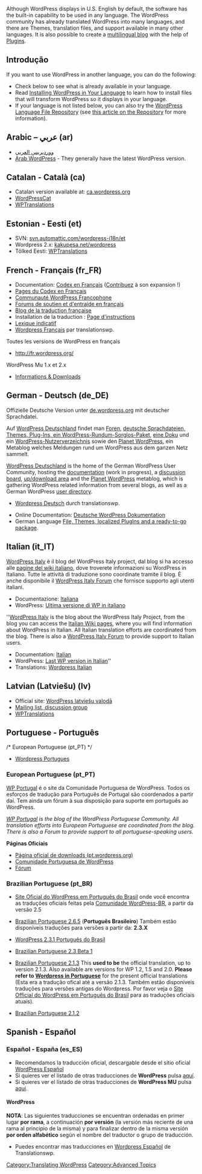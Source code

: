{{Languages|/* European Portuguese (pt_PT) */ 
{{en|WordPress in Your Language}}
{{ja|WordPress を他の言語で使う}}
{{th|เวิร์ดเพรสในภาษาของคุณ}}
}}

Although WordPress displays in U.S. English by default, the software has the built-in capability to be used in any language. The WordPress community has already translated WordPress into many languages, and there are Themes, translation files, and support available in many other languages. It is also possible to create a [[Multilingual_WordPress|multilingual blog]] with the help of [[Plugins]].

== Introdução ==
If you want to use WordPress in another language, you can do the following:

* Check below to see what is already available in your language.
* Read [[Installing WordPress in Your Language]] to learn how to install files that will transform WordPress so it displays in your language.
* If your language is not listed below, you can also try the [http://svn.automattic.com/wordpress-i18n/ WordPress Language File Repository] (see [[Translating_WordPress#WordPress_Localization_Repository | this article on the Repository]] for more information).

== Arabic &#8211; عربي (ar)==
* [http://ar.wordpress.org/ ووردبريس العربي]
* [http://www.ar-wp.com/ Arab WordPress] - They generally have the latest WordPress version.

== Catalan - Català (ca)==

* Catalan version available at: [http://ca.wordpress.org ca.wordpress.org]
* [http://www.wordpresscat.com WordPressCat]
* [http://ca.translationswp.com/ WPTranslations]

== Estonian - Eesti (et)==

* SVN: [http://svn.automattic.com/wordpress-i18n/et/ svn.automattic.com/wordpress-i18n/et]
* Wordpress 2.x: [http://www.kakupesa.net/wordpress/ kakupesa.net/wordpress]
* Tõlked Eesti: [http://et.translationswp.com/ WPTranslations]

== French - Français (fr_FR)==

* Documentation: [[fr:Main_Page|Codex en Fran&ccedil;ais]] ([[fr:Codex:Contribuer|Contribuez]] à son expansion !)
* [http://codex.wordpress.org/Category:French_Codex Pages du Codex en Français]
* [http://wordpress-fr.net/ Communauté WordPress Francophone]
* [http://wordpress-fr.net/support/ Forums de soutien et d'entraide en français]
* [http://xavier.borderie.net/wp-fr/ Blog de la traduction française]
* Installation de la traduction : [http://xavier.borderie.net/wp-fr/installation-de-wordpress-en-francais/ Page d'instructions]
* [[fr:Effort_de_Traduction#Lexique_Indicatif | Lexique indicatif]]
* [http://fr.translationswp.com/ Wordpress Français] par translationswp.

; Toutes les versions de WordPress en français
* http://fr.wordpress.org/

; WordPress Mu 1.x et 2.x
* [http://www.wordpress-fr.net/wordpress-mu/telechargements Informations & Downloads]

== German - Deutsch (de_DE)==

Offizielle Deutsche Version unter [http://de.wordpress.org de.wordpress.org] mit deutscher Sprachdatei.

Auf [http://wordpress-deutschland.org WordPress Deutschland] findet man [http://forum.wordpress-deutschland.org Foren], [http://wordpress-deutschland.org/download deutsche Sprachdateien, Themes, Plug-Ins, ein WordPress-Rundum-Sorglos-Paket], [http://doku.wordpress-deutschland.org/ eine Doku] und ein [http://blogmap.wordpress-deutschland.org/ WordPress-Nutzerverzeichnis] sowie den [http://planet.wordpress-deutschland.org Planet WordPress], ein Metablog welches Meldungen rund um WordPress aus dem ganzen Netz sammelt.

[http://wordpress-deutschland.org/ WordPress Deutschland] is the home of the German WordPress User Community, hosting the [http://doku.wordpress-deutschland.org/ documentation] (work in progress), a [http://forum.wordpress-deutschland.org/ discussion board], [http://wordpress-deutschland.org/download up/download area] and the [http://planet.wordpress-deutschland.org/ Planet WordPress] metablog, which is gathering WordPress related information from several blogs, as well as a German WordPress [http://blogmap.wordpress-deutschland.org/ user directory].

* [http://de.translationswp.com/ Wordpress Deutsch] durch translationswp.

* Online Documentation: [http://doku.wordpress-deutschland.org/ Deutsche WordPress Dokumentation]
* German Language [http://wordpress-deutschland.org/download File, Themes, localized PlugIns and a ready-to-go package].

== Italian (it_IT)==

[http://www.wordpress-it.it/ WordPress Italy] è il blog del WordPress Italy project, dal blog si ha accesso alle [http://www.wordpress-it.it/wiki/ pagine del wiki italiano], dove troverete informazioni su WordPress in Italiano. Tutte le attività di traduzione sono coordinate tramite il blog. &Egrave; anche disponibile il [http://www.wordpress-it.it/forum WordPress Italy Forum] che fornisce supporto agli utenti italiani.

* Documentazione: [http://www.wordpress-it.it Italiana]
* WordPress: [http://www.wordpress-it.it/wiki/Main/WordPressInItaliano/ Ultima versione di WP in italiano]


''[http://www.wordpress-it.it/ WordPress Italy] is the blog about the WordPress Italy Project, from the blog you can access the [http://www.wordpress-it.it/wiki/ Italian Wiki pages], where you will find information about WordPress in Italian. All Italian translation efforts are coordinated from the blog. There is also a [http://www.wordpress-it.it/forum WordPress Italy Forum] to provide support to Italian users.

* Documentation: [http://www.wordpress-it.it Italian]
* WordPress: [http://www.wordpress-it.it/wiki/Main/WordPressInItaliano/ Last WP version in Italian]''
* Translations: [http://it.translationswp.com/ Wordpress Italian]

== Latvian (Latviešu) (lv)==

* Official site: [http://lv.wordpress.org WordPress latviešu valodā]
* [http://groups.google.com/group/wordpress-latviesu-valoda/ Mailing list, discussion group]
* [http://lv.translationswp.com/ WPTranslations]

== Portuguese - Português==/* European Portuguese (pt_PT) */ 
* [http://pt.translationswp.com/ Wordpress Portugues]
 
=== European Portuguese (pt_PT) ===
[http://www.wp-portugal.com WP Portugal] é o site da Comunidade Portuguesa de WordPress. Todos os esforços de tradução para Português de Portugal são coordenados a partir daí. Tem ainda um fórum à sua disposição para suporte em português ao WordPress.

''[http://www.wp-portugal.com WP Portugal] is the blog of the WordPress Portuguese Community. All translation efforts into European Portuguese are coordinated from the blog. There is also a Forum to provide support to all portuguese-speaking users.''

;'''Páginas Oficiais'''
* [http://pt.wordpress.org Página oficial de downloads (pt.wordpress.org)]
* [http://www.wp-portugal.com Comunidade Portuguesa de WordPress]
* [http://pt.forums.wordpress.org Fórum]

=== Brazilian Portuguese (pt_BR) ===
* [http://br.wordpress.org Site Oficial do WordPress em Português do Brasil] onde você encontra as traduções oficiais feitas pela [http://www.wordpress-br.com Comunidade WordPress-BR], a partir da versão 2.5

* [http://www.webmais.com/wordpress/ Brazilian Portuguese 2.6.5]  ('''Português Brasileiro''') Também estão disponíveis traduções para versões a partir da: '''2.3.X'''

* [http://www.bagulhos.blog.br/traducao-do-wordpress WordPress 2.3.1 Português do Brasil]

* [http://alenonimo.com.br/wordpress/traducao/ Brazilian Portuguese 2.3 Beta 1]

* [http://taijiquan.pro.br/baixar/ Brazilian Portuguese 2.1.3] This  '''used to be''' the official translation, up to version 2.1.3.  Also available are versions for WP 1.2, 1.5 and 2.0. '''Please refer to [http://br.wordpress.org Wordpress in Portuguese]''' for the present official translations (Esta era a tradução ofical até a versão 2.1.3. Também estão disponíveis traduções para versões antigas do Wordpress.  Por favor veja o [http://br.wordpress.org Site Official do WordPress em Português do Brasil] para as traduções oficiais atuais).

* [http://www.perazza.com/wordpress Brazilian Portuguese 2.1.2]

== Spanish - Espa&ntilde;ol ==

=== Espa&ntilde;ol - Espa&ntilde;a (es_ES) ===

* Recomendamos la traducción oficial, descargable desde el sitio oficial [http://es.wordpress.org WordPress Español]
* Si quieres ver el listado de otras traducciones de '''WordPress''' pulsa [http://codex.wordpress.org/WordPress_in_Your_Language#WordPress_2 aquí].
* Si quieres ver el listado de otras traducciones de '''WordPress MU''' pulsa [http://codex.wordpress.org/WordPress_in_Your_Language#WordPress_MU_2 aquí].
==== WordPress ====

'''NOTA''': Las siguientes traducciones se encuentran ordenadas en primer lugar '''por rama''', a continuación '''por versión''' (la versión más reciente de una rama al principio de la misma) y para finalizar dentro de la misma versión '''por orden alfabético''' según el nombre del traductor o grupo de traducción.

* Puedes encontrar mas traducciones en [http://es.translationswp.com/ Wordpress Español] de Translationswp.



[[Category:Translating WordPress]]   
[[Category:Advanced Topics]]
